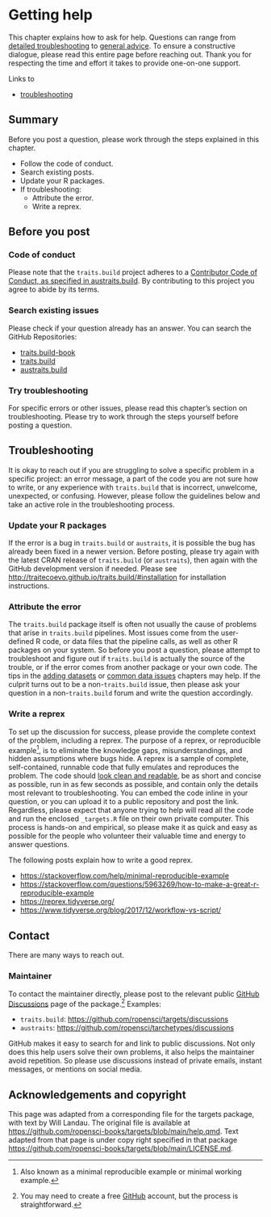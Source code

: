 # Getting help

This chapter explains how to ask for help. Questions can range from [detailed troubleshooting](data_common_issues.html) to [general advice](#general_advice). To ensure a constructive dialogue, please read this entire page before reaching out. Thank you for respecting the time and effort it takes to provide one-on-one support.

Links to 

- [troubleshooting](troubleshooting.html)

:::{.callout-note}

## Summary {#general_advice}

Before you post a question, please work through the steps explained in this chapter.

* Follow the code of conduct.
* Search existing posts.
* Update your R packages.
* If troubleshooting:
    * Attribute the error.
    * Write a reprex.
:::

## Before you post

### Code of conduct

Please note that the `traits.build` project adheres to a [Contributor Code of Conduct, as specified in austraits.build](https://github.com/traitecoevo/austraits.build/blob/develop/.github/CODE_OF_CONDUCT.md). By contributing to this project you agree to abide by its terms.

### Search existing issues

Please check if your question already has an answer. You can search the GitHub Repositories:

- [traits.build-book](https://github.com/traitecoevo/traits.build-book/issues)
- [traits.build](https://github.com/traitecoevo/traits.build/issues)
- [austraits.build](https://github.com/traitecoevo/austraits.build/issues)

### Try troubleshooting

For specific errors or other issues, please read this chapter's section on troubleshooting. Please try to work through the steps yourself before posting a question.

## Troubleshooting

It is okay to reach out if you are struggling to solve a specific problem in a specific project: an error message, a part of the code you are not sure how to write, or any experience with `traits.build` that is incorrect, unwelcome, unexpected, or confusing. However, please follow the guidelines below and take an active role in the troubleshooting process.

### Update your R packages

If the error is a bug in `traits.build` or `austraits`, it is possible the bug has already been fixed in a newer version. Before posting, please try again with the latest CRAN release of `traits.build` (or `austraits`), then again with the GitHub development version if needed. Please see <http://traitecoevo.github.io/traits.build/#installation> for installation instructions.

### Attribute the error

The `traits.build` package itself is often not usually the cause of problems that arise in `traits.build` pipelines. Most issues come from the user-defined R code, or data files that the pipeline calls, as well as other R packages on your system.  So before you post a question, please attempt to troubleshoot and figure out if `traits.build` is actually the source of the trouble, or if the error comes from another package or your own code. The tips in the [adding datasets](#adding_data_long.html) or [common data issues](#data_common_issues.html) chapters may help. If the culprit turns out to be a non-`traits.build` issue, then please ask your question in a non-`traits.build` forum and write the question accordingly.

### Write a reprex

To set up the discussion for success, please provide the complete context of the problem, including a reprex. The purpose of a reprex, or reproducible example^[Also known as a minimal reproducible example or minimal working example.], is to eliminate the knowledge gaps, misunderstandings, and hidden assumptions where bugs hide. A reprex is a sample of complete, self-contained, runnable code that fully emulates and reproduces the problem. The code should [look clean and readable](https://style.tidyverse.org/), be as short and concise as possible, run in as few seconds as possible, and contain only the details most relevant to troubleshooting. You can embed the code inline in your question, or you can upload it to a public repository and post the link. Regardless, please expect that anyone trying to help will read all the code and run the enclosed `_targets.R` file on their own private computer. This process is hands-on and empirical, so please make it as quick and easy as possible for the people who volunteer their valuable time and energy to answer questions.

The following posts explain how to write a good reprex.

  * <https://stackoverflow.com/help/minimal-reproducible-example>
  * <https://stackoverflow.com/questions/5963269/how-to-make-a-great-r-reproducible-example>
  * <https://reprex.tidyverse.org/>
  * <https://www.tidyverse.org/blog/2017/12/workflow-vs-script/>


## Contact {#sec-contact}

There are many ways to reach out.

### Maintainer

To contact the maintainer directly, please post to the relevant public [GitHub Discussions](https://github.com/features/discussions) page of the package.^[You may need to create a free [GitHub](https://github.com/) account, but the process is straightforward.] Examples:

* `traits.build`: <https://github.com/ropensci/targets/discussions>
* `austraits`: <https://github.com/ropensci/tarchetypes/discussions>


GitHub makes it easy to search for and link to public discussions. Not only does this help users solve their own problems, it also helps the maintainer avoid repetition. So please use discussions instead of private emails, instant messages, or mentions on social media.

## Acknowledgements and copyright

This page was adapted from a corresponding file for the targets package, with text by Will Landau. The original file is available at <https://github.com/ropensci-books/targets/blob/main/help.qmd>. Text adapted from that page is under copy right specified in that package <https://github.com/ropensci-books/targets/blob/main/LICENSE.md>.

